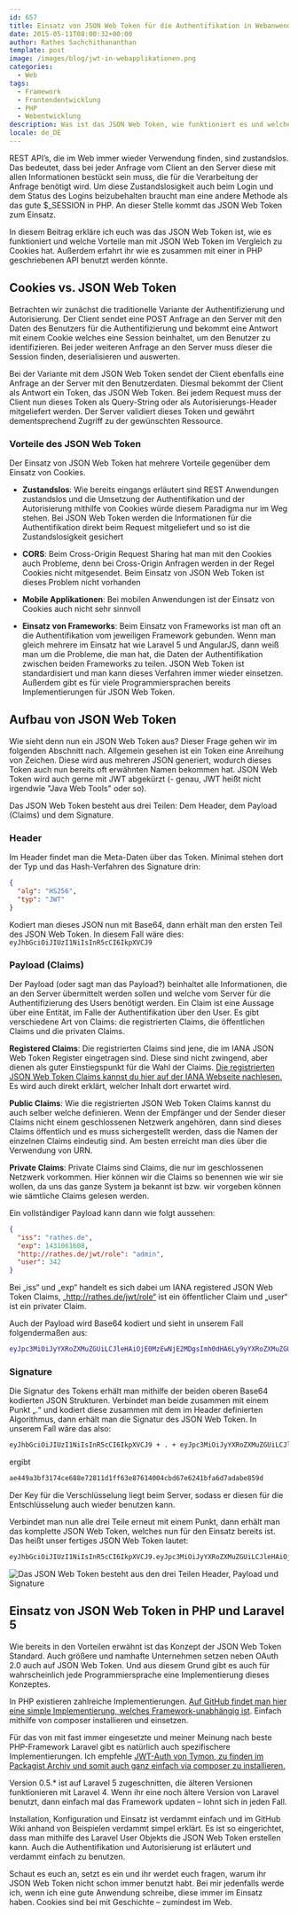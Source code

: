 ```yaml
---
id: 657
title: Einsatz von JSON Web Token für die Authentifikation in Webanwendungen
date: 2015-05-11T08:00:32+00:00
author: Rathes Sachchithananthan
template: post
image: /images/blog/jwt-in-webapplikationen.png
categories:
  - Web
tags:
  - Framework
  - Frontendentwicklung
  - PHP
  - Webentwicklung
description: Was ist das JSON Web Token, wie funktioniert es und welche Vorteile hat man mit JSON Web Token im Vergleich zu Cookies. Und es geht um die Anwendung in PHP.
locale: de_DE
---
```


REST API’s, die im Web immer wieder Verwendung finden, sind zustandslos. Das bedeutet, dass bei jeder Anfrage vom Client an den Server diese mit allen Informationen bestückt sein muss, die für die Verarbeitung der Anfrage benötigt wird. Um diese Zustandslosigkeit auch beim Login und dem Status des Logins beizubehalten braucht man eine andere Methode als das gute \$\_SESSION in PHP. An dieser Stelle kommt das JSON Web Token zum Einsatz.

In diesem Beitrag erkläre ich euch was das JSON Web Token ist, wie es funktioniert und welche Vorteile man mit JSON Web Token im Vergleich zu Cookies hat. Außerdem erfahrt ihr wie es zusammen mit einer in PHP geschriebenen API benutzt werden könnte.

<!--more-->

## Cookies vs. JSON Web Token

Betrachten wir zunächst die traditionelle Variante der Authentifizierung und Autorisierung. Der Client sendet eine POST Anfrage an den Server mit den Daten des Benutzers für die Authentifizierung und bekommt eine Antwort mit einem Cookie welches eine Session beinhaltet, um den Benutzer zu identifizieren. Bei jeder weiteren Anfrage an den Server muss dieser die Session finden, deserialisieren und auswerten.

Bei der Variante mit dem JSON Web Token sendet der Client ebenfalls eine Anfrage an der Server mit den Benutzerdaten. Diesmal bekommt der Client als Antwort ein Token, das JSON Web Token. Bei jedem Request muss der Client nun dieses Token als Query-String oder als Autorisierungs-Header mitgeliefert werden. Der Server validiert dieses Token und gewährt dementsprechend Zugriff zu der gewünschten Ressource.

### Vorteile des JSON Web Token

Der Einsatz von JSON Web Token hat mehrere Vorteile gegenüber dem Einsatz von Cookies.

- **Zustandslos**: Wie bereits eingangs erläutert sind REST Anwendungen zustandslos und die Umsetzung der Authentifikation und der Autorisierung mithilfe von Cookies würde diesem Paradigma nur im Weg stehen. Bei JSON Web Token werden die Informationen für die Authentifikation direkt beim Request mitgeliefert und so ist die Zustandslosigkeit gesichert

- **CORS**: Beim Cross-Origin Request Sharing hat man mit den Cookies auch Probleme, denn bei Cross-Origin Anfragen werden in der Regel Cookies nicht mitgesendet. Beim Einsatz von JSON Web Token ist dieses Problem nicht vorhanden

- **Mobile Applikationen**: Bei mobilen Anwendungen ist der Einsatz von Cookies auch nicht sehr sinnvoll

- **Einsatz von Frameworks**: Beim Einsatz von Frameworks ist man oft an die Authentifikation vom jeweiligen Framework gebunden. Wenn man gleich mehrere im Einsatz hat wie Laravel 5 und AngularJS, dann weiß man um die Probleme, die man hat, die Daten der Authentifikation zwischen beiden Frameworks zu teilen. JSON Web Token ist standardisiert und man kann dieses Verfahren immer wieder einsetzen. Außerdem gibt es für viele Programmiersprachen bereits Implementierungen für JSON Web Token.

## Aufbau von JSON Web Token

Wie sieht denn nun ein JSON Web Token aus? Dieser Frage gehen wir im folgenden Abschnitt nach. Allgemein gesehen ist ein Token eine Anreihung von Zeichen. Diese wird aus mehreren JSON generiert, wodurch dieses Token auch nun bereits oft erwähnten Namen bekommen hat. JSON Web Token wird auch gerne mit JWT abgekürzt (- genau, JWT heißt nicht irgendwie "Java Web Tools" oder so).

Das JSON Web Token besteht aus drei Teilen: Dem Header, dem Payload (Claims) und dem Signature.

### Header

Im Header findet man die Meta-Daten über das Token. Minimal stehen dort der Typ und das Hash-Verfahren des Signature drin:

```json
{
  "alg": "HS256",
  "typ": "JWT"
}
```

Kodiert man dieses JSON nun mit Base64, dann erhält man den ersten Teil des JSON Web Token. In diesem Fall wäre dies: `eyJhbGciOiJIUzI1NiIsInR5cCI6IkpXVCJ9`

### Payload (Claims)

Der Payload (oder sagt man das Payload?) beinhaltet alle Informationen, die an den Server übermittelt werden sollen und welche vom Server für die Authentifizierung des Users benötigt werden. Ein Claim ist eine Aussage über eine Entität, im Falle der Authentifikation über den User. Es gibt verschiedene Art von Claims: die registrierten Claims, die öffentlichen Claims und die privaten Claims.

**Registered Claims**: Die registrierten Claims sind jene, die im IANA JSON Web Token Register eingetragen sind. Diese sind nicht zwingend, aber dienen als guter Einstiegspunkt für die Wahl der Claims. [Die registrierten JSON Web Token Claims kannst du hier auf der IANA Webseite nachlesen.](http://www.iana.org/assignments/jwt/jwt.xhtml) Es wird auch direkt erklärt, welcher Inhalt dort erwartet wird.

**Public Claims**: Wie die registrierten JSON Web Token Claims kannst du auch selber welche definieren. Wenn der Empfänger und der Sender dieser Claims nicht einem geschlossenen Netzwerk angehören, dann sind dieses Claims öffentlich und es muss sichergestellt werden, dass die Namen der einzelnen Claims eindeutig sind. Am besten erreicht man dies über die Verwendung von URN.

**Private Claims**: Private Claims sind Claims, die nur im geschlossenen Netzwerk vorkommen. Hier können wir die Claims so benennen wie wir sie wollen, da uns das ganze System ja bekannt ist bzw. wir vorgeben können wie sämtliche Claims gelesen werden.

Ein vollständiger Payload kann dann wie folgt aussehen:

```json
{
  "iss": "rathes.de",
  "exp": 1431061608,
  "http://rathes.de/jwt/role": "admin",
  "user": 342
}
```

Bei „iss“ und „exp“ handelt es sich dabei um IANA registered JSON Web Token Claims, „http://rathes.de/jwt/role“ ist ein öffentlicher Claim und „user“ ist ein privater Claim.

Auch der Payload wird Base64 kodiert und sieht in unserem Fall folgendermaßen aus:

```bash
eyJpc3MiOiJyYXRoZXMuZGUiLCJleHAiOjE0MzEwNjE2MDgsImh0dHA6Ly9yYXRoZXMuZGUvand0L3JvbGUiOiJhZG1pbiIsInVzZXIiOjM0Mn0=
```

### Signature

Die Signatur des Tokens erhält man mithilfe der beiden oberen Base64 kodierten JSON Strukturen. Verbindet man beide zusammen mit einem Punkt „.“ und kodiert diese zusammen mit dem im Header definierten Algorithmus, dann erhält man die Signatur des JSON Web Token. In unserem Fall wäre das also:

```bash
eyJhbGciOiJIUzI1NiIsInR5cCI6IkpXVCJ9 + . + eyJpc3MiOiJyYXRoZXMuZGUiLCJleHAiOjE0MzEwNjE2MDgsImh0dHA6Ly9yYXRoZXMuZGUvand0L3JvbGUiOiJhZG1pbiIsInVzZXIiOjM0Mn0=
```

ergibt

```bash
ae449a3bf3174ce688e72811d1ff63e87614004cbd67e6241bfa6d7adabe859d
```

Der Key für die Verschlüsselung liegt beim Server, sodass er diesen für die Entschlüsselung auch wieder benutzen kann.

Verbindet man nun alle drei Teile erneut mit einem Punkt, dann erhält man das komplette JSON Web Token, welches nun für den Einsatz bereits ist. Das heißt unser fertiges JSON Web Token lautet:

```bash
eyJhbGciOiJIUzI1NiIsInR5cCI6IkpXVCJ9.eyJpc3MiOiJyYXRoZXMuZGUiLCJleHAiOjE0MzEwNjE2MDgsImh0dHA6Ly9yYXRoZXMuZGUvand0L3JvbGUiOiJhZG1pbiIsInVzZXIiOjM0Mn0=.ae449a3bf3174ce688e72811d1ff63e87614004cbd67e6241bfa6d7adabe859d
```

![Das JSON Web Token besteht aus den drei Teilen Header, Payload und Signature](../../images/blog/json-web-token.png)

## Einsatz von JSON Web Token in PHP und Laravel 5

Wie bereits in den Vorteilen erwähnt ist das Konzept der JSON Web Token Standard. Auch größere und namhafte Unternehmen setzen neben OAuth 2.0 auch auf JSON Web Token. Und aus diesem Grund gibt es auch für wahrscheinlich jede Programmiersprache eine Implementierung dieses Konzeptes.

In PHP existieren zahlreiche Implementierungen. [Auf GitHub findet man hier eine simple Implementierung, welches Framework-unabhängig ist](https://github.com/firebase/php-jwt). Einfach mithilfe von composer installieren und einsetzen.

Für das von mit fast immer eingesetzte und meiner Meinung nach beste PHP-Framework Laravel gibt es natürlich auch spezifischere Implementierungen. Ich empfehle [JWT-Auth von Tymon, zu finden im Packagist Archiv und somit auch ganz einfach via composer zu installieren.](https://packagist.org/packages/tymon/jwt-auth)

Version 0.5.\* ist auf Laravel 5 zugeschnitten, die älteren Versionen funktionieren mit Laravel 4. Wenn ihr eine noch ältere Version von Laravel benutzt, dann einfach mal das Framework updaten – lohnt sich in jeden Fall.

Installation, Konfiguration und Einsatz ist verdammt einfach und im GitHub Wiki anhand von Beispielen verdammt simpel erklärt. Es ist so eingerichtet, dass man mithilfe des Laravel User Objekts die JSON Web Token erstellen kann. Auch die Authentifikation und Autorisierung ist erläutert und verdammt einfach zu benutzen.

Schaut es euch an, setzt es ein und ihr werdet euch fragen, warum ihr JSON Web Token nicht schon immer benutzt habt. Bei mir jedenfalls werde ich, wenn ich eine gute Anwendung schreibe, diese immer im Einsatz haben. Cookies sind bei mit Geschichte – zumindest im Web.
